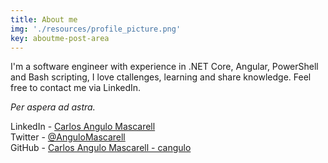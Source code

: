 ```yaml
---
title: About me
img: './resources/profile_picture.png'
key: aboutme-post-area
---
```


I'm a software engineer with experience in .NET Core, Angular, PowerShell and Bash scripting, I love ctallenges, learning and share knowledge. Feel free to contact me via LinkedIn.

*Per aspera ad astra.*

LinkedIn   - [Carlos Angulo Mascarell](https://www.linkedin.com/in/angulomascarell)  
Twitter   - [@AnguloMascarell](https://twitter.com/angulomascarell)  
GitHub   - [Carlos Angulo Mascarell - cangulo](https://github.com/cangulo)
